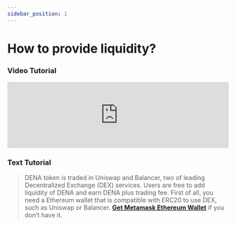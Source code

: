 ```yaml
---
sidebar_position: 1
---
```


# How to provide liquidity?

### Video Tutorial

<iframe src="https://www.youtube.com/watch?v=4MPnRwbDle4" frameborder="0" allowfullscreen width="100%"></iframe>

### Text Tutorial

> DENA token is traded in Uniswap and Balancer, two of leading Decentralized Exchange (DEX) services. Users are free to add liquidity of DENA and earn DENA plus trading fee.
First of all, you need a Ethereum wallet that is compatible with ERC20 to use DEX, such as Uniswap or Balancer.
**[Get Metamask Ethereum Wallet](https://metamask.io/download.html)** if you don’t have it.

